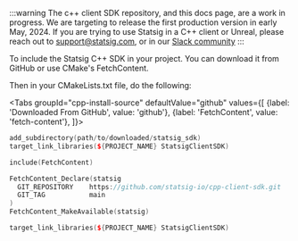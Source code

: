 
:::warning
The c++ client SDK repository, and this docs page, are a work in progress.  We are targeting to release the first production version in early May, 2024. If you are trying to use Statsig in a C++ client or Unreal, please reach out to support@statsig.com, or in our [Slack community](https://statsig.com/slack)
:::

To include the Statsig C++ SDK in your project. You can download it from GitHub or use CMake's FetchContent.

Then in your CMakeLists.txt file, do the following:

<Tabs
  groupId="cpp-install-source"
  defaultValue="github"
  values={[
    {label: 'Downloaded From GitHub', value: 'github'},
    {label: 'FetchContent', value: 'fetch-content'},
  ]}>

  <TabItem value="github">

```cpp
add_subdirectory(path/to/downloaded/statsig_sdk)
target_link_libraries(${PROJECT_NAME} StatsigClientSDK)
```

  </TabItem>
  <TabItem value="fetch-content">

```cpp
include(FetchContent)

FetchContent_Declare(statsig
  GIT_REPOSITORY    https://github.com/statsig-io/cpp-client-sdk.git
  GIT_TAG           main
)
FetchContent_MakeAvailable(statsig)

target_link_libraries(${PROJECT_NAME} StatsigClientSDK)
```

  </TabItem>
</Tabs>
